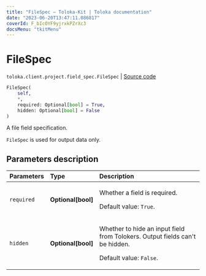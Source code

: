 ```yaml
---
title: "FileSpec — Toloka-Kit | Toloka documentation"
date: "2023-06-20T13:47:11.086817"
coverId: F_bIcOYF9yjrxkPZrXc3
docsMenu: "tkitMenu"
---
```


# FileSpec

`toloka.client.project.field_spec.FileSpec` | [Source code](https://github.com/Toloka/toloka-kit/blob/v1.2.0/src/client/project/field_spec.py#L116)

```python
FileSpec(
    self,
    *,
    required: Optional[bool] = True,
    hidden: Optional[bool] = False
)
```

A file field specification.

`FileSpec` is used for output data only.

## Parameters description

| Parameters | Type | Description |
| :----------| :----| :-----------|
`required`|**Optional\[bool\]**|<p>Whether a field is required. </p><p>Default value: `True`.</p>
`hidden`|**Optional\[bool\]**|<p>Whether to hide an input field from Tolokers. Output fields can't be hidden. </p><p>Default value: `False`.</p>